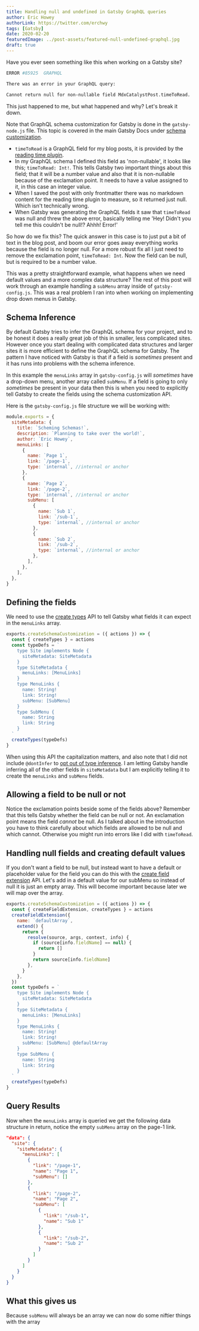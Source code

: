 ```yaml
---
title: Handling null and undefined in Gatsby GraphQL queries
author: Eric Howey
authorLink: https://twitter.com/erchwy
tags: [Gatsby]
date: 2020-02-20
featuredImage: ../post-assets/featured-null-undefined-graphql.jpg
draft: true
---
```


Have you ever seen something like this when working on a Gatsby site?

```sh
ERROR #85925  GRAPHQL

There was an error in your GraphQL query:

Cannot return null for non-nullable field MdxCatalystPost.timeToRead.
```

This just happened to me, but what happened and why? Let's break it down.

Note that GraphQL schema customization for Gatsby is done in the `gatsby-node.js` file. This topic is covered in the main Gatsby Docs under [schema customization](https://www.gatsbyjs.org/docs/schema-customization/).

- `timeToRead` is a GraphQL field for my blog posts, it is provided by the [reading time plugin](https://www.gatsbyjs.org/packages/gatsby-remark-reading-time/).
- In my GraphQL schema I defined this field as 'non-nullable', it looks like this; `timeToRead: Int!`. This tells Gatsby two important things about this field; that it will be a number value and also that it is non-nullable because of the exclamation point. It needs to have a value assigned to it, in this case an integer value.
- When I saved the post with only frontmatter there was no markdown content for the reading time plugin to measure, so it returned just null. Which isn't technically wrong.
- When Gatsby was generating the GraphQL fields it saw that `timeToRead` was null and threw the above error, basically telling me 'Hey! Didn't you tell me this couldn't be null!? Ahhh! Error!'

So how do we fix this? The quick answer in this case is to just put a bit of text in the blog post, and boom our error goes away everything works because the field is no longer null. For a more robust fix all I just need to remove the exclamation point, `timeToRead: Int`. Now the field can be null, but is required to be a number value.

This was a pretty straightforward example, what happens when we need default values and a more complex data structure? The rest of this post will work through an example handling a `subMenu` array inside of `gatsby-config.js`. This was a real problem I ran into when working on implementing drop down menus in Gatsby.

## Schema Inference

By default Gatsby tries to infer the GraphQL schema for your project, and to be honest it does a really great job of this in smaller, less complicated sites. However once you start dealing with complicated data structures and larger sites it is more efficient to define the GraphQL schema for Gatsby. The pattern I have noticed with Gatsby is that if a field is _sometimes_ present and it has runs into problems with the schema inference.

In this example the `menuLinks` array in `gatsby-config.js` will _sometimes_ have a drop-down menu, another array called `subMenu`. If a field is going to only _sometimes_ be present in your data then this is when you need to explicitly tell Gatsby to create the fields using the schema customization API.

Here is the `gatsby-config.js` file structure we will be working with:

```js
module.exports = {
  siteMetadata: {
    title: `Scheming Schemas!`,
    description: `Planning to take over the world!`,
    author: `Eric Howey`,
    menuLinks: [
      {
        name: `Page 1`,
        link: `/page-1`,
        type: `internal`, //internal or anchor
      },
      {
        name: `Page 2`,
        link: `/page-2`,
        type: `internal`, //internal or anchor
        subMenu: [
          {
            name: `Sub 1`,
            link: `/sub-1`,
            type: `internal`, //internal or anchor
          },
          {
            name: `Sub 2`,
            link: `/sub-2`,
            type: `internal`, //internal or anchor
          },
        ],
      },
    ],
  },
}
```

## Defining the fields

We need to use the [create types](https://www.gatsbyjs.org/docs/actions/#createTypes) API to tell Gatsby what fields it can expect in the `menuLinks` array.

```js
exports.createSchemaCustomization = ({ actions }) => {
  const { createTypes } = actions
  const typeDefs = `
    type Site implements Node {
      siteMetadata: SiteMetadata
    }
    type SiteMetadata {
      menuLinks: [MenuLinks]
    }
    type MenuLinks {
      name: String!
      link: String!
      subMenu: [SubMenu]
    }
    type SubMenu {
      name: String
      link: String
    }
  `
  createTypes(typeDefs)
}
```

When using this API the capitalization matters, and also note that I did not include `@dontInfer` to [opt out of type inference](https://www.gatsbyjs.org/docs/schema-customization/#opting-out-of-type-inference). I am letting Gatsby handle inferring all of the other fields in `siteMetadata` but I am explicitly telling it to create the `menuLinks` and `subMenu` fields.

## Allowing a field to be null or not

Notice the exclamation points beside some of the fields above? Remember that this tells Gatsby whether the field can be null or not. An exclamation point means the field _cannot_ be null. As I talked about in the introduction you have to think carefully about which fields are allowed to be null and which cannot. Otherwise you might run into errors like I did with `timeToRead`.

## Handling null fields and creating default values

If you don't want a field to be null, but instead want to have a default or placeholder value for the field you can do this with the [create field extension](https://www.gatsbyjs.org/docs/actions/#createFieldExtension) API. Let's add in a default value for our subMenu so instead of null it is just an empty array. This will become important because later we will map over the array.

```js
exports.createSchemaCustomization = ({ actions }) => {
  const { createFieldExtension, createTypes } = actions
  createFieldExtension({
    name: `defaultArray`,
    extend() {
      return {
        resolve(source, args, context, info) {
          if (source[info.fieldName] == null) {
            return []
          }
          return source[info.fieldName]
        },
      }
    },
  })
  const typeDefs = `
    type Site implements Node {
      siteMetadata: SiteMetadata
    }
    type SiteMetadata {
      menuLinks: [MenuLinks]
    }
    type MenuLinks {
      name: String!
      link: String!
      subMenu: [SubMenu] @defaultArray
    }
    type SubMenu {
      name: String
      link: String
    }
  `
  createTypes(typeDefs)
}
```

## Query Results

Now when the `menuLinks` array is queried we get the following data structure in return, notice the empty `subMenu` array on the page-1 link.

```json
"data": {
  "site": {
    "siteMetadata": {
      "menuLinks": [
        {
          "link": "/page-1",
          "name": "Page 1",
          "subMenu": []
        },
        {
          "link": "/page-2",
          "name": "Page 2",
          "subMenu": [
            {
              "link": "/sub-1",
              "name": "Sub 1"
            },
            {
              "link": "/sub-2",
              "name": "Sub 2"
            }
          ]
        }
      ]
    }
  }
}
```

## What this gives us

Because `subMenu` will always be an array we can now do some niftier things with the array
